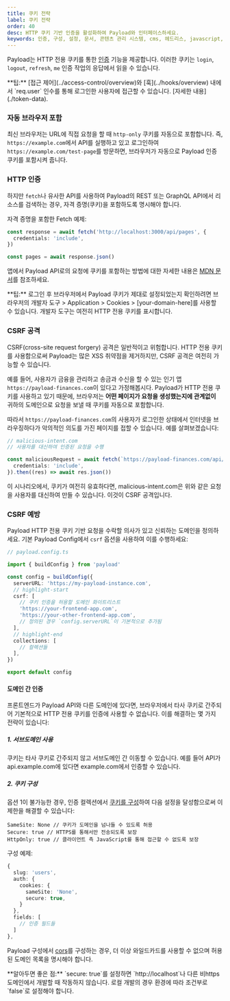 ```yaml
---
title: 쿠키 전략
label: 쿠키 전략
order: 40
desc: HTTP 쿠키 기반 인증을 활성화하여 Payload와 인터페이스하세요.
keywords: 인증, 구성, 설정, 문서, 콘텐츠 관리 시스템, cms, 헤드리스, javascript, node, react, nextjs
---
```


Payload는 HTTP 전용 쿠키를 통한 [인증](./overview) 기능을 제공합니다. 이러한 쿠키는 `login`, `logout`, `refresh`, `me` 인증 작업의 응답에서 읽을 수 있습니다.

<Banner type="success">
  **팁:** [접근 제어](../access-control/overview)와 [훅](../hooks/overview) 내에서
  `req.user` 인수를 통해 로그인한 사용자에 접근할 수 있습니다. [자세한
  내용](./token-data).
</Banner>

### 자동 브라우저 포함

최신 브라우저는 URL에 직접 요청을 할 때 `http-only` 쿠키를 자동으로 포함합니다. 즉, `https://example.com`에서 API를 실행하고 있고 로그인하여 `https://example.com/test-page`를 방문하면, 브라우저가 자동으로 Payload 인증 쿠키를 포함시켜 줍니다.

### HTTP 인증

하지만 `fetch`나 유사한 API를 사용하여 Payload의 REST 또는 GraphQL API에서 리소스를 검색하는 경우, 자격 증명(쿠키)을 포함하도록 명시해야 합니다.

자격 증명을 포함한 Fetch 예제:

```ts
const response = await fetch('http://localhost:3000/api/pages', {
  credentials: 'include',
})

const pages = await response.json()
```

앱에서 Payload API로의 요청에 쿠키를 포함하는 방법에 대한 자세한 내용은 [MDN 문서](https://developer.mozilla.org/en-US/docs/Web/API/Fetch_API/Using_Fetch#Sending_a_request_with_credentials_included)를 참조하세요.

<Banner type="success">
  **팁:** 로그인 후 브라우저에서 Payload 쿠키가 제대로 설정되었는지 확인하려면
  브라우저의 개발자 도구 > Application > Cookies > [your-domain-here]를 사용할
  수 있습니다. 개발자 도구는 여전히 HTTP 전용 쿠키를 표시합니다.
</Banner>

### CSRF 공격

CSRF(cross-site request forgery) 공격은 일반적이고 위험합니다. HTTP 전용 쿠키를 사용함으로써 Payload는 많은 XSS 취약점을 제거하지만, CSRF 공격은 여전히 가능할 수 있습니다.

예를 들어, 사용자가 금융을 관리하고 송금과 수신을 할 수 있는 인기 앱 `https://payload-finances.com`이 있다고 가정해봅시다. Payload가 HTTP 전용 쿠키를 사용하고 있기 때문에, 브라우저는 **어떤 페이지가 요청을 생성했는지에 관계없이** 귀하의 도메인으로 요청을 보낼 때 쿠키를 자동으로 포함합니다.

따라서 `https://payload-finances.com`의 사용자가 로그인한 상태에서 인터넷을 브라우징하다가 악의적인 의도를 가진 페이지를 접할 수 있습니다. 예를 살펴보겠습니다:

```ts
// malicious-intent.com
// 사용자를 대신하여 인증된 요청을 수행

const maliciousRequest = await fetch(`https://payload-finances.com/api/me`, {
  credentials: 'include',
}).then((res) => await res.json())
```

이 시나리오에서, 쿠키가 여전히 유효하다면, malicious-intent.com은 위와 같은 요청을 사용자를 대신하여 만들 수 있습니다. 이것이 CSRF 공격입니다.

### CSRF 예방

Payload HTTP 전용 쿠키 기반 요청을 수락할 의사가 있고 신뢰하는 도메인을 정의하세요. 기본 Payload Config에서 `csrf` 옵션을 사용하여 이를 수행하세요:

```ts
// payload.config.ts

import { buildConfig } from 'payload'

const config = buildConfig({
  serverURL: 'https://my-payload-instance.com',
  // highlight-start
  csrf: [
    // 쿠키 인증을 허용할 도메인 화이트리스트
    'https://your-frontend-app.com',
    'https://your-other-frontend-app.com',
    // 정의된 경우 `config.serverURL`이 기본적으로 추가됨
  ],
  // highlight-end
  collections: [
    // 컬렉션들
  ],
})

export default config
```

#### 도메인 간 인증

프론트엔드가 Payload API와 다른 도메인에 있다면, 브라우저에서 타사 쿠키로 간주되어 기본적으로 HTTP 전용 쿠키를 인증에 사용할 수 없습니다.
이를 해결하는 몇 가지 전략이 있습니다:

##### 1. 서브도메인 사용

쿠키는 타사 쿠키로 간주되지 않고 서브도메인 간 이동할 수 있습니다. 예를 들어 API가 api.example.com에 있다면 example.com에서 인증할 수 있습니다.

##### 2. 쿠키 구성

옵션 1이 불가능한 경우, 인증 컬렉션에서 [쿠키를 구성](./overview#config-options)하여 다음 설정을 달성함으로써 이 제한을 해결할 수 있습니다:

```
SameSite: None // 쿠키가 도메인을 넘나들 수 있도록 허용
Secure: true // HTTPS를 통해서만 전송되도록 보장
HttpOnly: true // 클라이언트 측 JavaScript를 통해 접근할 수 없도록 보장
```

구성 예제:

```ts
{
  slug: 'users',
  auth: {
    cookies: {
      sameSite: 'None',
      secure: true,
    }
  },
  fields: [
    // 인증 필드들
  ]
},
```

Payload 구성에서 [cors](../production/preventing-abuse#cross-origin-resource-sharing-cors)를 구성하는 경우, 더 이상 와일드카드를 사용할 수 없으며 허용된 도메인 목록을 명시해야 합니다.

<Banner type="success">
  **알아두면 좋은 점:** `secure: true`를 설정하면 `http://localhost`나 다른
  비https 도메인에서 개발할 때 작동하지 않습니다. 로컬 개발의 경우 환경에
  따라 조건부로 `false`로 설정해야 합니다.
</Banner>